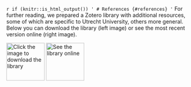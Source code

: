 `r if (knitr::is_html_output()) '
# References {#references}
'`
For further reading, we prepared a Zotero library with additional resources, some
of which are specific to Utrecht University, others more general. Below you can
download the library (left image) or see the most recent version online (right 
image).

<a href="../assets/Data_Privacy_UU_library" target = "_blank"><img src="img/folder.svg" 
      style = "height:100px" alt="Click the image to download the library"></a>
<a href="https://www.zotero.org/groups/2554340/data_privacy_uu/library" target = "_blank"><img src="img/externallink.svg" style = "height:100px" alt="See the library online"></a>

<!-- This embedding does not render the Zotero library -->
<!--```{r embedzotero, echo=FALSE}
knitr::include_url("https://www.zotero.org/groups/2554340/data_privacy_uu/library",
                   height = "600px")
```-->
